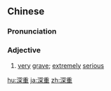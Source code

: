 ==Chinese==
{{zh-forms}}

===Pronunciation===
{{zh-pron
|m=shēnzhòng
|c=sam1 zung6
|h=pfs=chhṳ̂m-chhûng
|mn=qz:chhim-tiǒng/xm,zz:chhim-tiōng/qz:chhim-tǎng/xm,zz:chhim-tāng
|cat=a
}}

===Adjective===
{{zh-adj}}

# [[very]] [[grave]]; [[extremely]] [[serious]]

{{zh-cat|Advanced}}

[[hu:深重]]
[[ja:深重]]
[[zh:深重]]